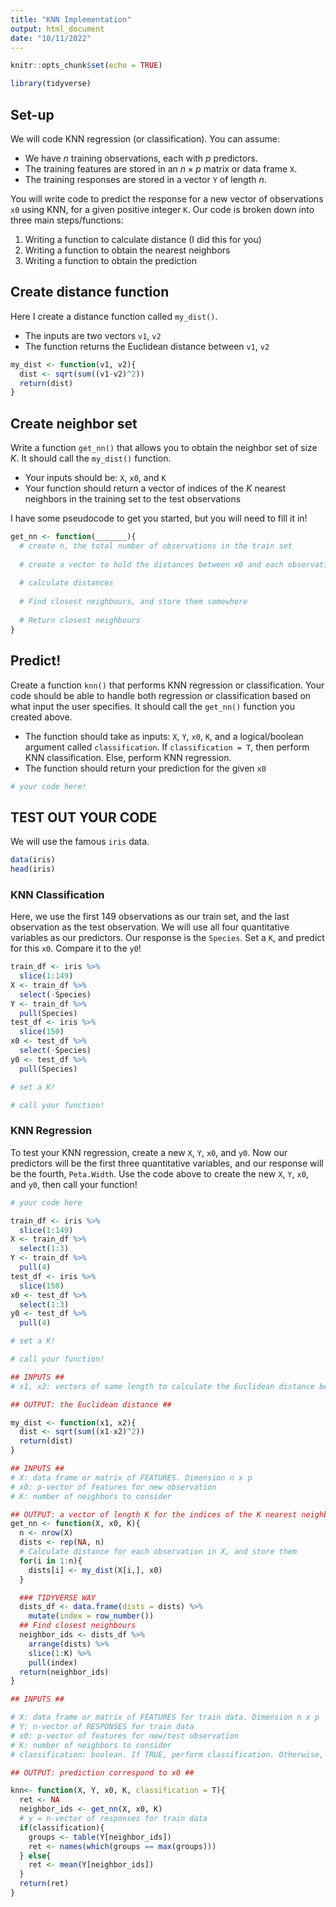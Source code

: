 ```yaml
---
title: "KNN Implementation"
output: html_document
date: "10/11/2022"
---
```


```r
knitr::opts_chunk$set(echo = TRUE)
```

```r
library(tidyverse)
```

## Set-up

We will code KNN regression (or classification). You can assume:

  - We have $n$ training observations, each with $p$ predictors. 
  - The training features are stored in an $n \times p$ matrix or data frame `X`. 
  - The training responses are stored in a vector `Y` of length $n$. 
  
You will write code to predict the response for a new vector of observations `x0` using KNN, for a given positive integer `K`.  Our code is broken down into three main steps/functions:

  1. Writing a function to calculate distance (I did this for you)
  2. Writing a function to obtain the nearest neighbors
  3. Writing a function to obtain the prediction

## Create distance function

Here I create a distance function called  `my_dist()`.

  - The inputs are two vectors `v1`, `v2`
  - The function returns the Euclidean distance between `v1`, `v2`
  
```r
my_dist <- function(v1, v2){
  dist <- sqrt(sum((v1-v2)^2))
  return(dist)
}
```


## Create neighbor set

Write a function `get_nn()` that allows you to obtain the neighbor set of size $K$. It should call the `my_dist()` function. 

  - Your inputs should be: `X`, `x0`, and `K`
  - Your function should return a vector of indices of the $K$ nearest neighbors in the training set to the test observations
  
I have some pseudocode to get you started, but you will need to fill it in!
  
```r
get_nn <- function(_______){
  # create n, the total number of observations in the train set
  
  # create a vector to hold the distances between x0 and each observation in X
  
  # calculate distances
  
  # Find closest neighbours, and store them somewhere
  
  # Return closest neighbours
}

```


## Predict!

Create a function `knn()` that performs KNN regression or classification. Your code should be able to handle both regression or classification based on what input the user specifies. It should call the `get_nn()` function you created above. 

  - The function should take as inputs: `X`, `Y`, `x0`, `K`, and a logical/boolean argument called `classification`. If `classification = T`, then perform KNN classification. Else, perform KNN regression.
  - The function should return your prediction for the given `x0`

```r
# your code here!
```

## TEST OUT YOUR CODE

We will use the famous `iris` data.

```r
data(iris)
head(iris)
```

### KNN Classification

Here, we use the first 149 observations as our train set, and the last observation as the test observation. We will use all four quantitative variables as our predictors. Our response is the `Species`. Set a `K`, and predict for this `x0`. Compare it to the `y0`!

```r
train_df <- iris %>%
  slice(1:149)
X <- train_df %>%
  select(-Species)
Y <- train_df %>% 
  pull(Species)
test_df <- iris %>%
  slice(150)
x0 <- test_df %>%
  select(-Species)
y0 <- test_df %>%
  pull(Species)

# set a K!

# call your function!
```

### KNN Regression

To test your KNN regression, create a new `X`, `Y`, `x0`, and `y0`. Now our predictors will be the first three quantitative variables, and our response will be the fourth, `Peta.Width`. Use the code above to create the new `X`, `Y`, `x0`, and `y0`, then call your function!

```r
# your code here
```

```r
train_df <- iris %>%
  slice(1:149)
X <- train_df %>%
  select(1:3)
Y <- train_df %>% 
  pull(4)
test_df <- iris %>%
  slice(150)
x0 <- test_df %>%
  select(1:3)
y0 <- test_df %>%
  pull(4)

# set a K!

# call your function!
```


```r
## INPUTS ##
# x1, x2: vectors of same length to calculate the Euclidean distance between

## OUTPUT: the Euclidean distance ##

my_dist <- function(x1, x2){
  dist <- sqrt(sum((x1-x2)^2))
  return(dist)
}
```


```r
## INPUTS ##
# X: data frame or matrix of FEATURES. Dimension n x p  
# x0: p-vector of features for new observation
# K: number of neighbors to consider

## OUTPUT: a vector of length K for the indices of the K nearest neighbors to x0 ##
get_nn <- function(X, x0, K){
  n <- nrow(X)
  dists <- rep(NA, n)
  # Calculate distance for each observation in X, and store them
  for(i in 1:n){
    dists[i] <- my_dist(X[i,], x0)
  }

  ### TIDYVERSE WAY
  dists_df <- data.frame(dists = dists) %>%
    mutate(index = row_number())
  ## Find closest neighbours
  neighbor_ids <- dists_df %>%
    arrange(dists) %>%
    slice(1:K) %>%
    pull(index)
  return(neighbor_ids)
}
```

```r
## INPUTS ##

# X: data frame or matrix of FEATURES for train data. Dimension n x p
# Y: n-vector of RESPONSES for train data
# x0: p-vector of features for new/test observation
# K: number of neighbors to consider
# classification: boolean. If TRUE, perform classification. Otherwise, regression

## OUTPUT: prediction correspond to x0 ##

knn<- function(X, Y, x0, K, classification = T){
  ret <- NA
  neighbor_ids <- get_nn(X, x0, K)
  # y = n-vector of responses for train data
  if(classification){
    groups <- table(Y[neighbor_ids])
    ret <- names(which(groups == max(groups)))
  } else{
    ret <- mean(Y[neighbor_ids])
  }
  return(ret)
}

```



